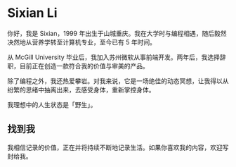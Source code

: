 
# Sixian Li

你好，我是 Sixian，1999 年出生于山城重庆。我在大学时与编程相遇，随后毅然决然地从营养学转至计算机专业，至今已有 5 年时间。

从 McGill University 毕业后，我加入苏州微软从事前端开发。两年后，我选择辞职，目前正在创造一款符合我的价值与审美的产品。

除了编程之外，我还热爱攀岩。对我来说，它是一场绝佳的动态冥想，让我得以从纷繁的思绪中抽离出来，去感受身体，重新掌控身体。

<div className='mb-4 flex items-center gap-4'>
    <Avatar />
    我理想中的人生状态是「野生」。
</div>

## 找到我
我相信记录的价值，正在并将持续不断地记录生活。如果你喜欢我的内容，欢迎写封<MyEmail />给我。
